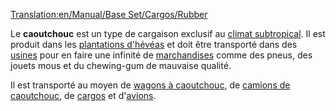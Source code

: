[[Translation:en/Manual/Base Set/Cargos/Rubber]]

{{fr/Manual/Base Set/Cargos/Cargaison|name=Caoutchouc
|image=en/Manual/Base Set/Industries/Rubberplantation.png
|produit=[[fr/Manual/Base Set/Industries/Plantation d'hévéa|Plantation d'hévéas]]
|accepté=[[fr/Manual/Base Set/Industries/Usine|Usine]]
}}

Le '''caoutchouc''' est un type de cargaison exclusif au [[fr/Manual/Climat#subtropical|climat subtropical]]. Il est produit dans les [[fr/Manual/Base Set/Industries/Plantation d'hévéa|plantations d'hévéas]] et doit être transporté dans des [[fr/Manual/Base Set/Industries/Usine|usines]] pour en faire une infinité de [[fr/Manual/Base Set/Cargos/Marchandises|marchandises]] comme des pneus, des jouets mous et du chewing-gum de mauvaise qualité.

Il est transporté au moyen de [[fr/Manual/Base Set/Trains/Wagon à caoutchouc|wagons à caoutchouc]], de [[fr/Manual/Base Set/Road Vehicles/Camion de caoutchouc|camions de caoutchouc]], de [[fr/Manual/Bateaux|cargos]] et d'[[fr/Manual/Avions|avions]].

{{fr/Manual/Base Set/Cargos/Navbox Cargos}}